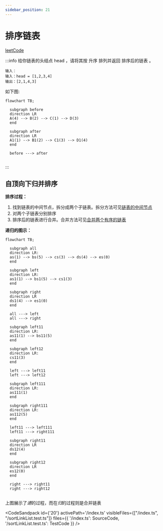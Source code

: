 ```yaml
---
sidebar_position: 21
---
```



# 排序链表



[leetCode](https://leetcode.cn/problems/sort-list/)


:::info
给你链表的头结点 head ，请将其按 升序 排列并返回 排序后的链表 。

```
输入：
输入：head = [1,2,3,4]
输出：[2,1,4,3]
```

如下图:

```mermaid
flowchart TB;
  
  subgraph before
  direction LR
  A(4) --> B(2) --> C(1) --> D(3)
  end

  subgraph after
  direction LR
  A1(1) --> B1(2) --> C1(3) --> D1(4)
  end

  before ---> after
  
```

:::

## 自顶向下归并排序

**排序过程：**

1. 找到链表的中间节点，拆分成两个子链表。拆分方法可见[链表的中间节点](/docs/algo-linkList/leetCode/middleLinkList/)
2. 对两个子链表分别排序
3. 排序后的链表进行合并。合并方法可见[合并两个有序的链表](docs/algo-linkList/leetCode/mergeTwoLinkList/)

**递归的图示：**

```mermaid
flowchart TB;
  
  subgraph all
  direction LR:
  as(1) --> bs(5) --> cs(3) --> ds(4) --> es(0)
  end

  subgraph left
  direction LR:
  as1(1) --> bs1(5) --> cs1(3) 
  end

  subgraph right
  direction LR
  ds1(4) --> es1(0)
  end

  all ---> left
  all ---> right

  subgraph left11
  direction LR:
  as11(1) --> bs11(5)
  end
  
  subgraph left12
  direction LR:
  cs11(3) 
  end

  left ---> left11
  left ---> left12

  subgraph left111
  direction LR:
  as111(1)
  end

  subgraph right111
  direction LR:
  as112(5)
  end

  left11 ---> left111
  left11 ---> right111

  subgraph right11
  direction LR
  ds12(4) 
  end
  
  subgraph right12
  direction LR
  es12(0)
  end

  right ---> right11
  right ---> right12
 
```

上图展示了*递*的过程，而在*归*的过程则是合并链表


<CodeSandpack
  id={'20'}
  activePath='/index.ts'
  visibleFiles={["/index.ts", "/sortLinkList.test.ts"]}
  files={{
    '/index.ts': SourceCode,
    '/sortLinkList.test.ts': TestCode
  }}
/>





